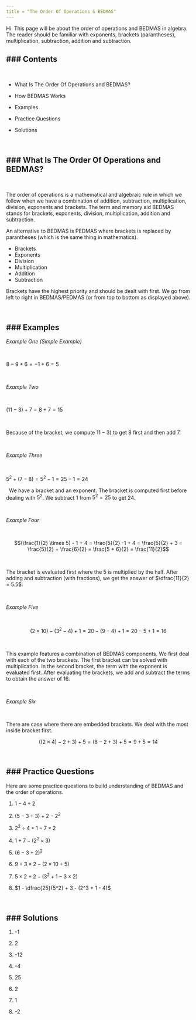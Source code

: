 ```yaml
---
title = "The Order Of Operations & BEDMAS"
---
```


Hi. This page will be about the order of operations and BEDMAS in algebra. The reader should be familiar with exponents, brackets (parantheses), multiplication, subtraction, addition and subtraction.

### Contents
---

&nbsp;

* What Is The Order Of Operations and BEDMAS?

* How BEDMAS Works

* Examples

* Practice Questions

* Solutions

&nbsp;

### What Is The Order Of Operations and BEDMAS?
---

&nbsp;

The order of operations is a mathematical and algebraic rule in which we follow when we have a combination of addition, subtraction, multiplication, division, exponents and brackets. The term and memory aid BEDMAS stands for brackets, exponents, division, multiplication, addition and subtraction.

An alternative to BEDMAS is PEDMAS where brackets is replaced by parantheses (which is the same thing in mathematics).

* Brackets
* Exponents
* Division
* Multiplication
* Addition
* Subtraction

Brackets have the highest priority and should be dealt with first. We go from left to right in BEDMAS/PEDMAS (or from top to bottom as displayed above).

&nbsp;

### Examples
---

*Example One (Simple Example)*

&nbsp;

$8 - 9 + 6 = -1 + 6 = 5$

&nbsp;
&nbsp;
&nbsp;

*Example Two*

&nbsp;

$(11 - 3) + 7 = 8 + 7 = 15$

&nbsp;

Because of the bracket, we compute $11 - 3$) to get 8 first and then add 7.

&nbsp;

*Example Three*

&nbsp;

$5^2 + (7 - 8) = 5^2 - 1 = 25 - 1 = 24$

&nbsp;
We have a bracket and an exponent. The bracket is computed first before dealing with $5^2$. We subtract 1 from $5^2 = 25$ to get 24.

&nbsp;

*Example Four*

&nbsp;
&nbsp;

$$(\frac{1}{2} \times 5) - 1 + 4 = \frac{5}{2} -1 + 4 = \frac{5}{2} + 3 = \frac{5}{2} + \frac{6}{2} = \frac{5 + 6}{2} = \frac{11}{2}$$

&nbsp;

The bracket is evaluated first where the 5 is multiplied by the half. After adding and subtraction (with fractions), we get the answer of $\dfrac{11}{2} = 5.5$.

&nbsp;

*Example Five*

&nbsp;
&nbsp;

$$(2 \times 10) - (3^2 - 4) + 1 = 20 - (9 - 4) + 1 = 20 - 5 + 1 = 16$$



&nbsp;

This example features a combination of BEDMAS components. We first deal with each of the two brackets. The first bracket can be solved with multiplication. In the second bracket, the term with the exponent is evaluated first. After evaluating the brackets, we add and subtract the terms to obtain the answer of 16.

&nbsp;

*Example Six*

&nbsp;
&nbsp;

There are case where there are embedded brackets. We deal with the most inside bracket first.

$$((2 \times 4) - 2 + 3) + 5 = (8 - 2 + 3) + 5 = 9 + 5 = 14$$

&nbsp;

### Practice Questions
---

Here are some practice questions to build understanding of BEDMAS and the order of operations.

1) $1 - 4 \div 2$

2) $(5 - 3 \div 3) + 2 - 2^2$

3) $2^2 \div 4 + 1 - 7 \times 2$

4) $1 + 7 - (2^2 \times 3)$

5) $(6 - 3 + 2)^2$

6) $9 \div 3 \times 2 - (2 \times 10 \div 5)$

7) $5 \times 2 \div 2 - (3^2 + 1 - 3 \times 2)$

8) $1 - \dfrac{25}{5^2} + 3 - (2^3 + 1 - 4)$

&nbsp;

### Solutions
---

1) -1

2) 2

3) -12

4) -4

5) 25

6) 2

7) 1

8) -2
